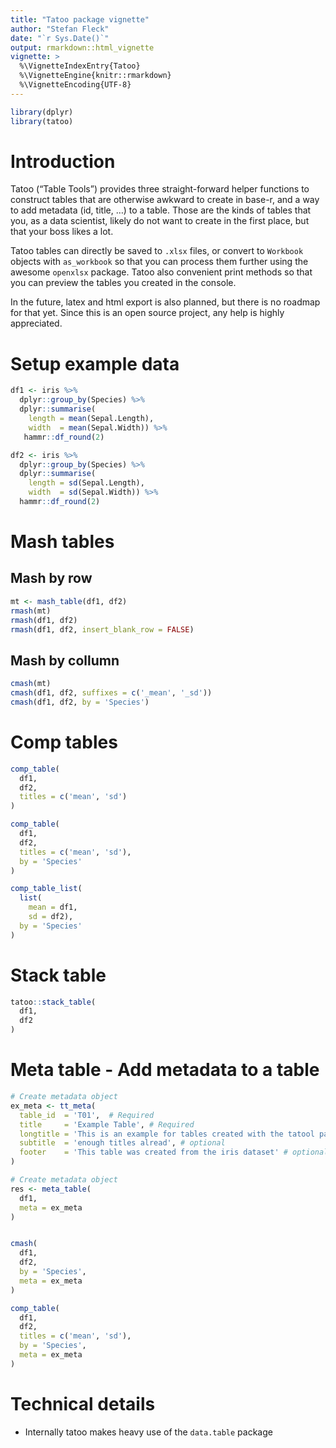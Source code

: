 ```yaml
---
title: "Tatoo package vignette"
author: "Stefan Fleck"
date: "`r Sys.Date()`"
output: rmarkdown::html_vignette
vignette: >
  %\VignetteIndexEntry{Tatoo}
  %\VignetteEngine{knitr::rmarkdown}
  %\VignetteEncoding{UTF-8}
---
```


```r
library(dplyr)
library(tatoo)
```

# Introduction

Tatoo ("Table Tools") provides three straight-forward helper functions to 
construct tables that are otherwise awkward to create in base-r, and a
way to add metadata (id, title, ...) to a table. Those are the
kinds of tables that you, as a data scientist, likely do not want to create
in the first place, but that your boss likes a lot. 

Tatoo tables can directly be saved to `.xlsx` files, or convert to `Workbook` 
objects with `as_workbook` so that you can process them further using the 
awesome `openxlsx` package. Tatoo also convenient print methods so that you
can preview the tables you created in the console.

In the future, latex and html export is also planned, but there is no roadmap
for that yet. Since this is an open source project, any help is highly 
appreciated.

# Setup example data
```r
df1 <- iris %>% 
  dplyr::group_by(Species) %>% 
  dplyr::summarise(
    length = mean(Sepal.Length),
    width  = mean(Sepal.Width)) %>% 
   hammr::df_round(2)

df2 <- iris %>% 
  dplyr::group_by(Species) %>% 
  dplyr::summarise(
    length = sd(Sepal.Length),
    width  = sd(Sepal.Width)) %>% 
  hammr::df_round(2)
```


# Mash tables

## Mash by row
```r
mt <- mash_table(df1, df2)
rmash(mt)
rmash(df1, df2)
rmash(df1, df2, insert_blank_row = FALSE)
```

## Mash by collumn
```r
cmash(mt)
cmash(df1, df2, suffixes = c('_mean', '_sd'))
cmash(df1, df2, by = 'Species')
```


# Comp tables
```r
comp_table(
  df1, 
  df2,
  titles = c('mean', 'sd')
)

comp_table(
  df1, 
  df2,
  titles = c('mean', 'sd'),
  by = 'Species'
)

comp_table_list(
  list(
    mean = df1,
    sd = df2),
  by = 'Species'
)

```


# Stack table
```r
tatoo::stack_table(
  df1, 
  df2
)
```

# Meta table - Add metadata to a table

```r
# Create metadata object
ex_meta <- tt_meta(
  table_id  = 'T01',  # Required
  title     = 'Example Table', # Required
  longtitle = 'This is an example for tables created with the tatool package', # optional
  subtitle  = 'enough titles alread', # optional
  footer    = 'This table was created from the iris dataset' # optional
)

# Create metadata object
res <- meta_table(
  df1,
  meta = ex_meta
)


cmash(
  df1, 
  df2,
  by = 'Species',
  meta = ex_meta
)

comp_table(
  df1, 
  df2,
  titles = c('mean', 'sd'),
  by = 'Species',
  meta = ex_meta
)

```


# Technical details

* Internally tatoo makes heavy use of the `data.table` package
